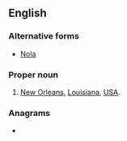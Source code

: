 {{also|Nola|nola}}
==English==

===Alternative forms===
* [[Nola]]

===Proper noun===
{{head|en|proper noun}}

# [[New Orleans]], [[Louisiana]], [[USA]].

===Anagrams===
* {{l|en|loan}}